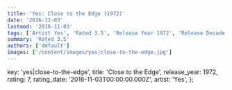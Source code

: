 ```yaml
---
title: 'Yes: Close to the Edge (1972)'
date: '2016-11-03'
lastmod: '2016-11-03'
tags: ['Artist Yes', 'Rated 3.5', 'Release Year 1972', 'Release Decade 1970']
summary: 'Rated 3.5'
authors: ['default']
images: ['/content/images/yes|close-to-the-edge.jpg']
---
```


  key: 'yes|close-to-the-edge',
  title: 'Close to the Edge',
  release_year: 1972,
  rating: 7,
  rating_date: '2016-11-03T00:00:00.000Z',
  artist: 'Yes',
};

<MusicRating data={data} />
